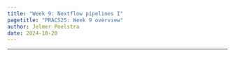 ```yaml
---
title: "Week 9: Nextflow pipelines I"
pagetitle: "PRACS25: Week 9 overview"
author: Jelmer Poelstra
date: 2024-10-20
---
```


---------

<br>
